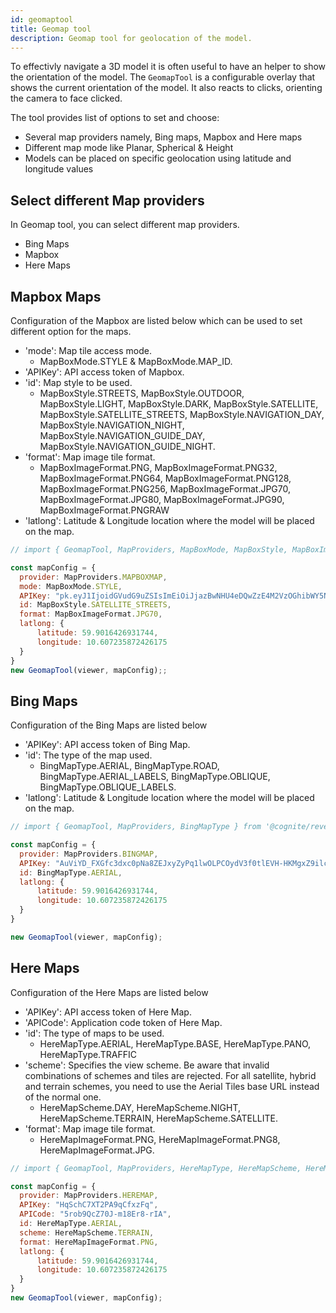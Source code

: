```yaml
---
id: geomaptool
title: Geomap tool
description: Geomap tool for geolocation of the model.
---
```



To effectivly navigate a 3D model it is often useful to have an helper to show the orientation of the model. The `GeomapTool` is
a configurable overlay that shows the current orientation of the model. It also reacts to clicks, orienting the camera to face
clicked.

The tool provides list of options to set and choose:
- Several map providers namely, Bing maps, Mapbox and Here maps
- Different map mode like Planar, Spherical & Height 
- Models can be placed on specific geolocation using latitude and longitude values

<DemoWrapper name="Cognite3DViewerDemo" />

## Select different Map providers

In Geomap tool, you can select different map providers.
- Bing Maps
- Mapbox
- Here Maps

## Mapbox Maps
Configuration of the Mapbox are listed below which can be used to set different option for the maps.
- 'mode': Map tile access mode.
  - MapBoxMode.STYLE & MapBoxMode.MAP_ID.
- 'APIKey': API access token of Mapbox.
- 'id': Map style to be used.
  - MapBoxStyle.STREETS, MapBoxStyle.OUTDOOR, MapBoxStyle.LIGHT, MapBoxStyle.DARK, MapBoxStyle.SATELLITE,
MapBoxStyle.SATELLITE_STREETS, MapBoxStyle.NAVIGATION_DAY, MapBoxStyle.NAVIGATION_NIGHT, MapBoxStyle.NAVIGATION_GUIDE_DAY, MapBoxStyle.NAVIGATION_GUIDE_NIGHT.
- 'format': Map image tile format.
  - MapBoxImageFormat.PNG, MapBoxImageFormat.PNG32, MapBoxImageFormat.PNG64, MapBoxImageFormat.PNG128,
  MapBoxImageFormat.PNG256, MapBoxImageFormat.JPG70, MapBoxImageFormat.JPG80, MapBoxImageFormat.JPG90, MapBoxImageFormat.PNGRAW
- 'latlong': Latitude & Longitude location where the model will be placed on the map.

```jsx runnable
// import { GeomapTool, MapProviders, MapBoxMode, MapBoxStyle, MapBoxImageFormat } from '@cognite/reveal/tools';

const mapConfig = {
  provider: MapProviders.MAPBOXMAP,
  mode: MapBoxMode.STYLE,
  APIKey: "pk.eyJ1IjoidGVudG9uZSIsImEiOiJjazBwNHU4eDQwZzE4M2VzOGhibWY5NXo5In0.8xpF1DEcT6Y4000vNhjj1g",
  id: MapBoxStyle.SATELLITE_STREETS,
  format: MapBoxImageFormat.JPG70,
  latlong: {
      latitude: 59.9016426931744,
      longitude: 10.607235872426175
  }
}
new GeomapTool(viewer, mapConfig);;
```
## Bing Maps
Configuration of the Bing Maps are listed below
- 'APIKey': API access token of Bing Map.
- 'id': The type of the map used.
  - BingMapType.AERIAL, BingMapType.ROAD, BingMapType.AERIAL_LABELS, BingMapType.OBLIQUE, BingMapType.OBLIQUE_LABELS.
- 'latlong': Latitude & Longitude location where the model will be placed on the map.

```jsx runnable
// import { GeomapTool, MapProviders, BingMapType } from '@cognite/reveal/tools';

const mapConfig = {
  provider: MapProviders.BINGMAP,
  APIKey: "AuViYD_FXGfc3dxc0pNa8ZEJxyZyPq1lwOLPCOydV3f0tlEVH-HKMgxZ9ilcRj-T",
  id: BingMapType.AERIAL,
  latlong: {
      latitude: 59.9016426931744,
      longitude: 10.607235872426175
  }
}

new GeomapTool(viewer, mapConfig);
```

## Here Maps
Configuration of the Here Maps are listed below
- 'APIKey': API access token of Here Map.
- 'APICode': Application code token of Here Map.
- 'id': The type of maps to be used.
  - HereMapType.AERIAL, HereMapType.BASE, HereMapType.PANO, HereMapType.TRAFFIC
- 'scheme': Specifies the view scheme. Be aware that invalid combinations of schemes and tiles are rejected. For all satellite,
 hybrid and terrain schemes, you need to use the Aerial Tiles base URL instead of the normal one.
  - HereMapScheme.DAY, HereMapScheme.NIGHT, HereMapScheme.TERRAIN, HereMapScheme.SATELLITE.
- 'format': Map image tile format.
  - HereMapImageFormat.PNG, HereMapImageFormat.PNG8, HereMapImageFormat.JPG.

```jsx runnable
// import { GeomapTool, MapProviders, HereMapType, HereMapScheme, HereMapImageFormat } from '@cognite/reveal/tools';

const mapConfig = {
  provider: MapProviders.HEREMAP,
  APIKey: "HqSchC7XT2PA9qCfxzFq",
  APICode: "5rob9QcZ70J-m18Er8-rIA",
  id: HereMapType.AERIAL,
  scheme: HereMapScheme.TERRAIN,
  format: HereMapImageFormat.PNG,
  latlong: {
      latitude: 59.9016426931744,
      longitude: 10.607235872426175
  }
}
new GeomapTool(viewer, mapConfig);
```
